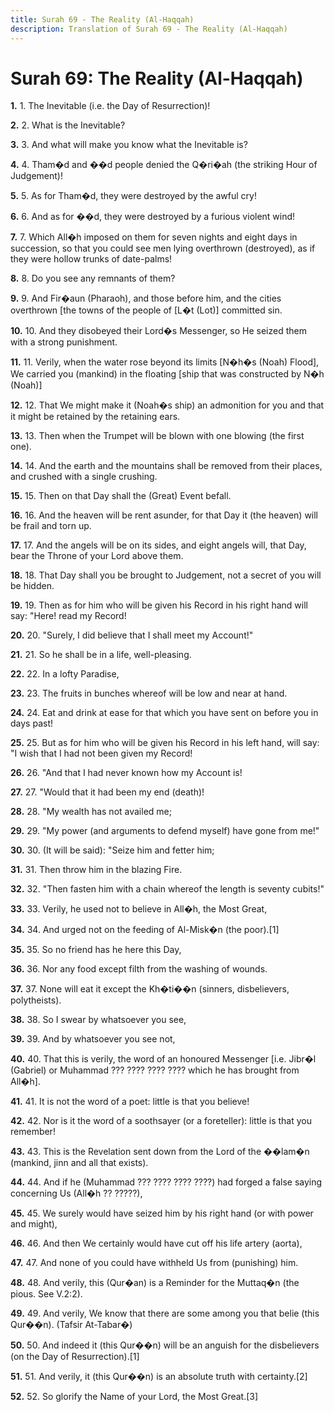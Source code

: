 ```yaml
---
title: Surah 69 - The Reality (Al-Haqqah)
description: Translation of Surah 69 - The Reality (Al-Haqqah)
---
```


# Surah 69: The Reality (Al-Haqqah)

**1.** 1. The Inevitable (i.e. the Day of Resurrection)!

**2.** 2. What is the Inevitable?

**3.** 3. And what will make you know what the Inevitable is?

**4.** 4. Tham�d and ��d people denied the Q�ri�ah (the striking Hour of Judgement)!

**5.** 5. As for Tham�d, they were destroyed by the awful cry!

**6.** 6. And as for ��d, they were destroyed by a furious violent wind!

**7.** 7. Which All�h imposed on them for seven nights and eight days in succession, so that you could see men lying overthrown (destroyed), as if they were hollow trunks of date-palms!

**8.** 8. Do you see any remnants of them?

**9.** 9. And Fir�aun (Pharaoh), and those before him, and the cities overthrown [the towns of the people of [L�t (Lot)] committed sin.

**10.** 10. And they disobeyed their Lord�s Messenger, so He seized them with a strong punishment.

**11.** 11. Verily, when the water rose beyond its limits [N�h�s (Noah) Flood], We carried you (mankind) in the floating [ship that was constructed by N�h (Noah)]

**12.** 12. That We might make it (Noah�s ship) an admonition for you and that it might be retained by the retaining ears.

**13.** 13. Then when the Trumpet will be blown with one blowing (the first one).

**14.** 14. And the earth and the mountains shall be removed from their places, and crushed with a single crushing.

**15.** 15. Then on that Day shall the (Great) Event befall.

**16.** 16. And the heaven will be rent asunder, for that Day it (the heaven) will be frail and torn up.

**17.** 17. And the angels will be on its sides, and eight angels will, that Day, bear the Throne of your Lord above them.

**18.** 18. That Day shall you be brought to Judgement, not a secret of you will be hidden.

**19.** 19. Then as for him who will be given his Record in his right hand will say: "Here! read my Record!

**20.** 20. "Surely, I did believe that I shall meet my Account!"

**21.** 21. So he shall be in a life, well-pleasing.

**22.** 22. In a lofty Paradise,

**23.** 23. The fruits in bunches whereof will be low and near at hand.

**24.** 24. Eat and drink at ease for that which you have sent on before you in days past!

**25.** 25. But as for him who will be given his Record in his left hand, will say: "I wish that I had not been given my Record!

**26.** 26. "And that I had never known how my Account is!

**27.** 27. "Would that it had been my end (death)!

**28.** 28. "My wealth has not availed me;

**29.** 29. "My power (and arguments to defend myself) have gone from me!"

**30.** 30. (It will be said): "Seize him and fetter him;

**31.** 31. Then throw him in the blazing Fire.

**32.** 32. "Then fasten him with a chain whereof the length is seventy cubits!"

**33.** 33. Verily, he used not to believe in All�h, the Most Great,

**34.** 34. And urged not on the feeding of Al-Misk�n (the poor).[1]

**35.** 35. So no friend has he here this Day,

**36.** 36. Nor any food except filth from the washing of wounds.

**37.** 37. None will eat it except the Kh�ti��n (sinners, disbelievers, polytheists).

**38.** 38. So I swear by whatsoever you see,

**39.** 39. And by whatsoever you see not,

**40.** 40. That this is verily, the word of an honoured Messenger [i.e. Jibr�l (Gabriel) or Muhammad ??? ???? ???? ???? which he has brought from All�h].

**41.** 41. It is not the word of a poet: little is that you believe!

**42.** 42. Nor is it the word of a soothsayer (or a foreteller): little is that you remember!

**43.** 43. This is the Revelation sent down from the Lord of the ��lam�n (mankind, jinn and all that exists).

**44.** 44. And if he (Muhammad ??? ???? ???? ????) had forged a false saying concerning Us (All�h ?? ?????),

**45.** 45. We surely would have seized him by his right hand (or with power and might),

**46.** 46. And then We certainly would have cut off his life artery (aorta),

**47.** 47. And none of you could have withheld Us from (punishing) him.

**48.** 48. And verily, this (Qur�an) is a Reminder for the Muttaq�n (the pious. See V.2:2).

**49.** 49. And verily, We know that there are some among you that belie (this Qur��n). (Tafsir At-Tabar�)

**50.** 50. And indeed it (this Qur��n) will be an anguish for the disbelievers (on the Day of Resurrection).[1]

**51.** 51. And verily, it (this Qur��n) is an absolute truth with certainty.[2]

**52.** 52. So glorify the Name of your Lord, the Most Great.[3]

